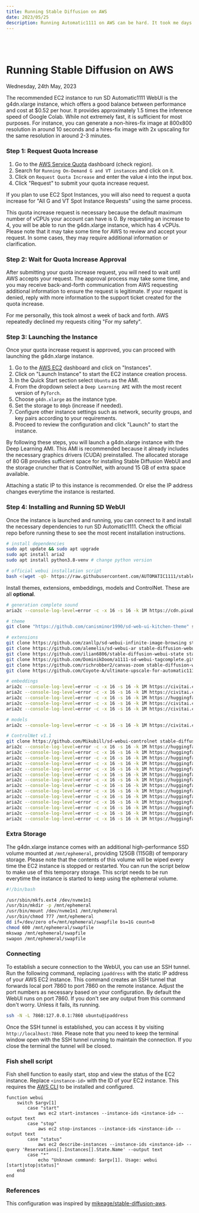 ```yaml
---
title: Running Stable Diffusion on AWS
date: 2023/05/25
description: Running Automatic1111 on AWS can be hard. It took me days to figure out all the nitty gritty details. This guide is a step-by-step walkthrough of the process from configuring an EC2 instance to running the WebUI.
---
```



<br />
<br />



# Running Stable Diffusion on AWS

<Date>
  Wednesday, 24th May, 2023
</Date>

<br />

The recommended EC2 instance to run SD Automatic1111 WebUI is the g4dn.xlarge instance, which offers a good balance between performance and cost at $0.52 per hour. It provides approximately 1.5 times the inference speed of Google Colab. While not extremely fast, it is sufficient for most purposes. For instance, you can generate a non-hires-fix image at 800x800 resolution in around 10 seconds and a hires-fix image with 2x upscaling for the same resolution in around 2-3 minutes.

### Step 1: Request Quota Increase

1. Go to the [AWS Service Quota](https://us-east-1.console.aws.amazon.com/servicequotas/home/services/ec2/quotas) dashboard (check region).
3. Search for `Running On-Demand G and VT instances` and click on it.
4. Click on `Request Quota Increase` and enter the value `4` into the input box.
5. Click "Request" to submit your quota increase request.

If you plan to use EC2 Spot Instances, you will also need to request a quota increase for "All G and VT Spot Instance Requests" using the same process.

This quota increase request is necessary because the default maximum number of vCPUs your account can have is 0. By requesting an increase to 4, you will be able to run the g4dn.xlarge instance, which has 4 vCPUs. Please note that it may take some time for AWS to review and accept your request. In some cases, they may require additional information or clarification.

### Step 2: Wait for Quota Increase Approval

After submitting your quota increase request, you will need to wait until AWS accepts your request. The approval process may take some time, and you may receive back-and-forth communication from AWS requesting additional information to ensure the request is legitimate. If your request is denied, reply with more information to the support ticket created for the quota increase.

For me personally, this took almost a week of back and forth. AWS repeatedly declined my requests citing "For my safety".

### Step 3: Launching the Instance

Once your quota increase request is approved, you can proceed with launching the g4dn.xlarge instance.

1. Go to the [AWS EC2](https://ap-southeast-1.console.aws.amazon.com/ec2) dashboard and click on "Instances".
2. Click on "Launch Instance" to start the EC2 instance creation process.
3. In the Quick Start section select `Ubuntu` as the AMI.
4. From the dropdown select a `Deep Learning AMI` with the most recent version of `PyTorch`.
5. Choose `g4dn.xlarge` as the instance type.
6. Set the storage to `80gb` (increase if needed).
7. Configure other instance settings such as network, security groups, and key pairs according to your requirements.
8. Proceed to review the configuration and click "Launch" to start the instance.
   
By following these steps, you will launch a g4dn.xlarge instance with the Deep Learning AMI. This AMI is recommended because it already includes the necessary graphics drivers (CUDA) preinstalled. The allocated storage of 80 GB provides sufficient space for installing Stable Diffusion WebUI and the storage cruncher that is ControlNet, with around 15 GB of extra space available.

Attaching a static IP to this instance is recommended. Or else the IP address changes everytime the instance is restarted.
    
    
### Step 4: Installing and Running SD WebUI

Once the instance is launched and running, you can connect to it and install the necessary dependencies to run SD Automatic1111. Check the official repo before running these to see the most recent installation instructions.

``` sh
# install dependencies
sudo apt update && sudo apt upgrade
sudo apt install aria2
sudo apt install python3.8-venv # change python version
```

``` sh
# official webui installation script
bash <(wget -qO- https://raw.githubusercontent.com/AUTOMATIC1111/stable-diffusion-webui/master/webui.sh)
```

Install themes, extensions, embeddings, models and ControlNet. These are all __optional__.

``` sh
# generation complete sound
aria2c --console-log-level=error -c -x 16 -s 16 -k 1M https://cdn.pixabay.com/download/audio/2022/03/24/audio_2c8cd2cdbd.mp3?filename=wheep-wheep-101146.mp3 -d stable-diffusion-webui -o notification.mp3

# theme
git clone "https://github.com/canisminor1990/sd-web-ui-kitchen-theme" stable-diffusion-webui/extensions/kitchen-theme

# extensions
git clone https://github.com/zanllp/sd-webui-infinite-image-browsing stable-diffusion-webui/extensions/infinite-image-browser
git clone https://github.com/alemelis/sd-webui-ar stable-diffusion-webui/extensions/aspect-ratio
git clone https://github.com/ilian6806/stable-diffusion-webui-state stable-diffusion-webui/extensions/state
git clone https://github.com/DominikDoom/a1111-sd-webui-tagcomplete.git stable-diffusion-webui/extensions/tag-autocomplete
git clone https://github.com/richrobber2/canvas-zoom stable-diffusion-webui/extensions/canvas-zoom
git clone https://github.com/Coyote-A/ultimate-upscale-for-automatic1111 stable-diffusion-webui/extensions/ultimate-upscale

# embeddings
aria2c --console-log-level=error -c -x 16 -s 16 -k 1M https://civitai.com/api/download/models/49129 -d stable-diffusion-webui/embeddings/ -o AID28.pt
aria2c --console-log-level=error -c -x 16 -s 16 -k 1M https://civitai.com/api/download/models/60938 -d stable-diffusion-webui/embeddings/ -o NegativeHand.pt
aria2c --console-log-level=error -c -x 16 -s 16 -k 1M https://huggingface.co/datasets/gsdf/EasyNegative/resolve/main/EasyNegative.pt -d stable-diffusion-webui/embeddings/ -o EasyNegative.pt
aria2c --console-log-level=error -c -x 16 -s 16 -k 1M https://civitai.com/api/download/models/20068 -d stable-diffusion-webui/embeddings/ -o badhandv4.pt
aria2c --console-log-level=error -c -x 16 -s 16 -k 1M https://civitai.com/api/download/models/66043 -d stable-diffusion-webui/embeddings/ -o BadPictures.pt

# models
aria2c --console-log-level=error -c -x 16 -s 16 -k 1M https://civitai.com/api/download/models/46137 -d stable-diffusion-webui/models/Stable-diffusion -o meinamix_meinaV9.safetensors

# ControlNet v1.1
git clone https://github.com/Mikubill/sd-webui-controlnet stable-diffusion-webui/extensions/controlnet
aria2c --console-log-level=error -c -x 16 -s 16 -k 1M https://huggingface.co/lllyasviel/ControlNet-v1-1/resolve/main/control_v11e_sd15_ip2p.pth -d stable-diffusion-webui/extensions/controlnet/models -o control_v11e_sd15_ip2p.pth
aria2c --console-log-level=error -c -x 16 -s 16 -k 1M https://huggingface.co/lllyasviel/ControlNet-v1-1/resolve/main/control_v11e_sd15_shuffle.pth -d stable-diffusion-webui/extensions/controlnet/models -o control_v11e_sd15_shuffle.pth
aria2c --console-log-level=error -c -x 16 -s 16 -k 1M https://huggingface.co/lllyasviel/ControlNet-v1-1/resolve/main/control_v11f1e_sd15_tile.pth -d stable-diffusion-webui/extensions/controlnet/models -o control_v11f1e_sd15_tile.pth
aria2c --console-log-level=error -c -x 16 -s 16 -k 1M https://huggingface.co/lllyasviel/ControlNet-v1-1/resolve/main/control_v11f1p_sd15_depth.pth -d stable-diffusion-webui/extensions/controlnet/models -o control_v11f1p_sd15_depth.pth
aria2c --console-log-level=error -c -x 16 -s 16 -k 1M https://huggingface.co/lllyasviel/ControlNet-v1-1/resolve/main/control_v11p_sd15_canny.pth -d stable-diffusion-webui/extensions/controlnet/models -o control_v11p_sd15_canny.pth
aria2c --console-log-level=error -c -x 16 -s 16 -k 1M https://huggingface.co/lllyasviel/ControlNet-v1-1/resolve/main/control_v11p_sd15_inpaint.pth -d stable-diffusion-webui/extensions/controlnet/models -o control_v11p_sd15_inpaint.pth
aria2c --console-log-level=error -c -x 16 -s 16 -k 1M https://huggingface.co/lllyasviel/ControlNet-v1-1/resolve/main/control_v11p_sd15_lineart.pth -d stable-diffusion-webui/extensions/controlnet/models -o control_v11p_sd15_lineart.pth
aria2c --console-log-level=error -c -x 16 -s 16 -k 1M https://huggingface.co/lllyasviel/ControlNet-v1-1/resolve/main/control_v11p_sd15_mlsd.pth -d stable-diffusion-webui/extensions/controlnet/models -o control_v11p_sd15_mlsd.pth
aria2c --console-log-level=error -c -x 16 -s 16 -k 1M https://huggingface.co/lllyasviel/ControlNet-v1-1/resolve/main/control_v11p_sd15_normalbae.pth -d stable-diffusion-webui/extensions/controlnet/models -o control_v11p_sd15_normalbae.pth
aria2c --console-log-level=error -c -x 16 -s 16 -k 1M https://huggingface.co/lllyasviel/ControlNet-v1-1/resolve/main/control_v11p_sd15_openpose.pth -d stable-diffusion-webui/extensions/controlnet/models -o control_v11p_sd15_openpose.pth
aria2c --console-log-level=error -c -x 16 -s 16 -k 1M https://huggingface.co/lllyasviel/ControlNet-v1-1/resolve/main/control_v11p_sd15_scribble.pth -d stable-diffusion-webui/extensions/controlnet/models -o control_v11p_sd15_scribble.pth
aria2c --console-log-level=error -c -x 16 -s 16 -k 1M https://huggingface.co/lllyasviel/ControlNet-v1-1/resolve/main/control_v11p_sd15_seg.pth -d stable-diffusion-webui/extensions/controlnet/models -o control_v11p_sd15_seg.pth
aria2c --console-log-level=error -c -x 16 -s 16 -k 1M https://huggingface.co/lllyasviel/ControlNet-v1-1/resolve/main/control_v11p_sd15_softedge.pth -d stable-diffusion-webui/extensions/controlnet/models -o control_v11p_sd15_softedge.pth
aria2c --console-log-level=error -c -x 16 -s 16 -k 1M https://huggingface.co/lllyasviel/ControlNet-v1-1/resolve/main/control_v11p_sd15s2_lineart_anime.pth -d stable-diffusion-webui/extensions/controlnet/models -o control_v11p_sd15s2_lineart_anime.pth
```

### Extra Storage

The g4dn.xlarge instance comes with an additional high-performance SSD volume mounted at `/mnt/ephemeral`, providing 125GB (115GB) of temporary storage. Please note that the contents of this volume will be wiped every time the EC2 instance is stopped or restarted. You can run the script below to make use of this temporary storage. This script needs to be run everytime the instance is started to keep using the ephemeral volume.

``` bash
#!/bin/bash

/usr/sbin/mkfs.ext4 /dev/nvme1n1
/usr/bin/mkdir -p /mnt/ephemeral
/usr/bin/mount /dev/nvme1n1 /mnt/ephemeral
/usr/bin/chmod 777 /mnt/ephemeral
dd if=/dev/zero of=/mnt/ephemeral/swapfile bs=1G count=8
chmod 600 /mnt/ephemeral/swapfile
mkswap /mnt/ephemeral/swapfile
swapon /mnt/ephemeral/swapfile
```

### Connecting

To establish a secure connection to the WebUI, you can use an SSH tunnel. Run the following command, replacing `ipaddress` with the static IP address of your AWS EC2 instance. This command creates an SSH tunnel that forwards local port 7860 to port 7860 on the remote instance. Adjust the port numbers as necessary based on your configuration. By default the WebUI runs on port 7860. If you don't see any output from this command don't worry. Unless it fails, its running.

``` sh
ssh -N -L 7860:127.0.0.1:7860 ubuntu@ipaddress
```

Once the SSH tunnel is established, you can access it by visiting `http://localhost:7860`. Please note that you need to keep the terminal window open with the SSH tunnel running to maintain the connection. If you close the terminal the tunnel will be closed.

### Fish shell script

Fish shell function to easily start, stop and view the status of the EC2 instance. Replace `<instance-id>` with the ID of your EC2 instance. This requires the [AWS CLI](https://aws.amazon.com/cli/) to be installed and configured.


``` fish
function webui
    switch $argv[1]
        case "start"
            aws ec2 start-instances --instance-ids <instance-id> --output text
        case "stop"
            aws ec2 stop-instances --instance-ids <instance-id> --output text
        case "status"
            aws ec2 describe-instances --instance-ids <instance-id> --query 'Reservations[].Instances[].State.Name' --output text
        case "*"
            echo "Unknown command: $argv[1]. Usage: webui [start|stop|status]"
    end
end
```

### References

This configuration was inspired by [mikeage/stable-diffusion-aws](https://github.com/mikeage/stable-diffusion-aws).

